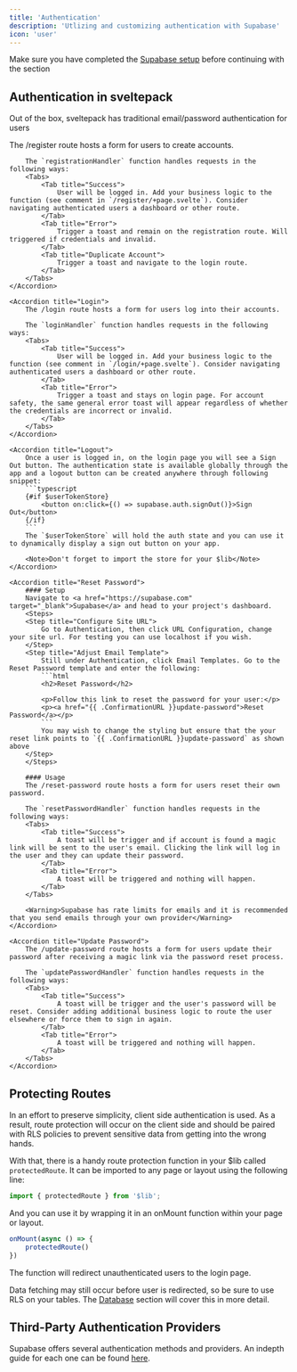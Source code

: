 ```yaml
---
title: 'Authentication'
description: 'Utlizing and customizing authentication with Supabase'
icon: 'user'
---
```


<Warning>Make sure you have completed the <a href="quickstart#3-supabase" target="_blank">Supabase setup</a> before continuing with the section</Warning>

## Authentication in sveltepack
Out of the box, sveltepack has traditional email/password authentication for users

<AccordionGroup>
    <Accordion title="Register">
        The /register route hosts a form for users to create accounts.

        The `registrationHandler` function handles requests in the following ways:
        <Tabs>
            <Tab title="Success">
                User will be logged in. Add your business logic to the function (see comment in `/register/+page.svelte`). Consider navigating authenticated users a dashboard or other route.
            </Tab>
            <Tab title="Error">
                Trigger a toast and remain on the registration route. Will triggered if credentials and invalid.
            </Tab>
            <Tab title="Duplicate Account">
                Trigger a toast and navigate to the login route.
            </Tab>
        </Tabs>
    </Accordion>

    <Accordion title="Login">
        The /login route hosts a form for users log into their accounts.

        The `loginHandler` function handles requests in the following ways:
        <Tabs>
            <Tab title="Success">
                User will be logged in. Add your business logic to the function (see comment in `/login/+page.svelte`). Consider navigating authenticated users a dashboard or other route.
            </Tab>
            <Tab title="Error">
                Trigger a toast and stays on login page. For account safety, the same general error toast will appear regardless of whether the credentials are incorrect or invalid.
            </Tab>
        </Tabs>
    </Accordion>

    <Accordion title="Logout">
        Once a user is logged in, on the login page you will see a Sign Out button. The authentication state is available globally through the app and a logout button can be created anywhere through following snippet:
        ```typescript
        {#if $userTokenStore}
            <button on:click={() => supabase.auth.signOut()}>Sign Out</button>
        {/if}
        ```
        The `$userTokenStore` will hold the auth state and you can use it to dynamically display a sign out button on your app.

        <Note>Don't forget to import the store for your $lib</Note>
    </Accordion>

    <Accordion title="Reset Password">
        #### Setup
        Navigate to <a href="https://supabase.com" target="_blank">Supabase</a> and head to your project's dashboard.
        <Steps>
        <Step title="Configure Site URL">
            Go to Authentication, then click URL Configuration, change your site url. For testing you can use localhost if you wish.
        </Step>
        <Step title="Adjust Email Template">
            Still under Authentication, click Email Templates. Go to the Reset Password template and enter the following:
            ```html
            <h2>Reset Password</h2>

            <p>Follow this link to reset the password for your user:</p>
            <p><a href="{{ .ConfirmationURL }}update-password">Reset Password</a></p>
            ```
            You may wish to change the styling but ensure that the your reset link points to `{{ .ConfirmationURL }}update-password` as shown above
        </Step>
        </Steps>

        #### Usage
        The /reset-password route hosts a form for users reset their own password.

        The `resetPasswordHandler` function handles requests in the following ways:
        <Tabs>
            <Tab title="Success">
                A toast will be trigger and if account is found a magic link will be sent to the user's email. Clicking the link will log in the user and they can update their password.
            </Tab>
            <Tab title="Error">
                A toast will be triggered and nothing will happen.
            </Tab>
        </Tabs>

        <Warning>Supabase has rate limits for emails and it is recommended that you send emails through your own provider</Warning>
    </Accordion>

    <Accordion title="Update Password">
        The /update-password route hosts a form for users update their password after receiving a magic link via the password reset process.
        
        The `updatePasswordHandler` function handles requests in the following ways:
        <Tabs>
            <Tab title="Success">
                A toast will be trigger and the user's password will be reset. Consider adding additional business logic to route the user elsewhere or force them to sign in again.
            </Tab>
            <Tab title="Error">
                A toast will be triggered and nothing will happen.
            </Tab>
        </Tabs>
    </Accordion>
</AccordionGroup>

## Protecting Routes
In an effort to preserve simplicity, client side authentication is used. As a result, route protection will occur on the client side and should be paired with RLS policies to prevent sensitive data from getting into the wrong hands.

With that, there is a handy route protection function in your $lib called `protectedRoute`. It can be imported to any page or layout using the following line:
```typescript
import { protectedRoute } from '$lib';
```
And you can use it by wrapping it in an onMount function within your page or layout.
```typescript
onMount(async () => {
    protectedRoute()
})
```
The function will redirect unauthenticated users to the login page.

<Warning>Data fetching may still occur before user is redirected, so be sure to use RLS on your tables. The <a href="features/database" target="_blank">Database</a> section will cover this in more detail.</Warning>

## Third-Party Authentication Providers
Supabase offers several authentication methods and providers. An indepth guide for each one can be found <a href="https://supabase.com/docs/guides/auth" target="_blank">here</a>.
